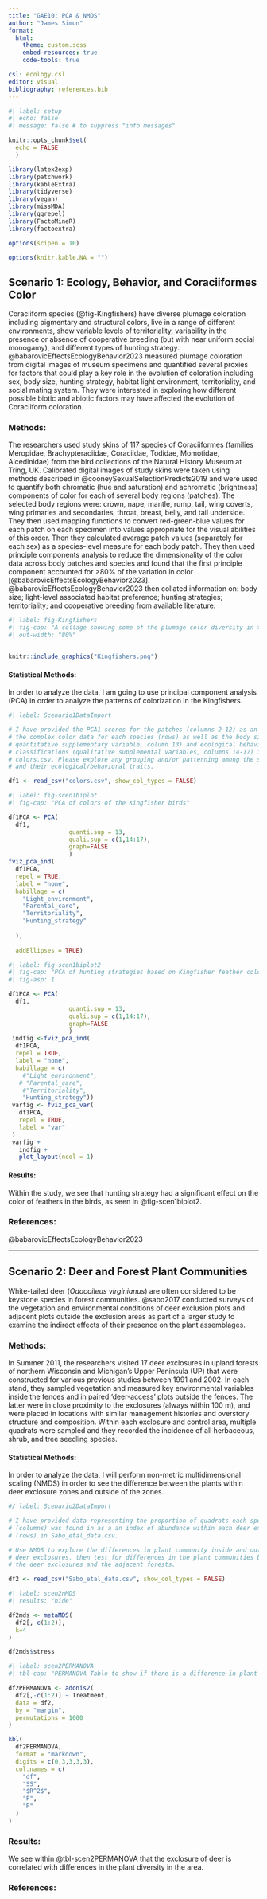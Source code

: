 ```yaml
---
title: "GAE10: PCA & NMDS"
author: "James Simon"
format: 
  html:
    theme: custom.scss
    embed-resources: true
    code-tools: true

csl: ecology.csl
editor: visual
bibliography: references.bib
---
```


```r
#| label: setup
#| echo: false
#| message: false # to suppress "info messages"

knitr::opts_chunk$set(
  echo = FALSE
  )

library(latex2exp)
library(patchwork)
library(kableExtra)
library(tidyverse)
library(vegan)
library(missMDA)
library(ggrepel)
library(FactoMineR)
library(factoextra)

options(scipen = 10)

options(knitr.kable.NA = "")

```

## Scenario 1: Ecology, Behavior, and Coraciiformes Color

Coraciiform species (@fig-Kingfishers) have diverse plumage coloration including pigmentary and structural colors, live in a range of different environments, show variable levels of territoriality, variability in the presence or absence of cooperative breeding (but with near uniform social monogamy), and different types of hunting strategy. @babarovicEffectsEcologyBehavior2023 measured plumage coloration from digital images of museum specimens and quantified several proxies for factors that could play a key role in the evolution of coloration including sex, body size, hunting strategy, habitat light environment, territoriality, and social mating system. They were interested in exploring how different possible biotic and abiotic factors may have affected the evolution of Coraciiform coloration.

### Methods:

The researchers used study skins of 117 species of Coraciiformes (families Meropidae, Brachypteraciidae, Coraciidae, Todidae, Momotidae, Alcedinidae) from the bird collections of the Natural History Museum at Tring, UK. Calibrated digital images of study skins were taken using methods described in @cooneySexualSelectionPredicts2019 and were used to quantify both chromatic (hue and saturation) and achromatic (brightness) components of color for each of several body regions (patches). The selected body regions were: crown, nape, mantle, rump, tail, wing coverts, wing primaries and secondaries, throat, breast, belly, and tail underside. They then used mapping functions to convert red-green-blue values for each patch on each specimen into values appropriate for the visual abilities of this order. Then they calculated average patch values (separately for each sex) as a species-level measure for each body patch. They then used principle components analysis to reduce the dimensionality of the color data across body patches and species and found that the first principle component accounted for \>80% of the variation in color [@babarovicEffectsEcologyBehavior2023]. @babarovicEffectsEcologyBehavior2023 then collated information on: body size; light-level associated habitat preference; hunting strategies; territoriality; and cooperative breeding from available literature.

```r
#| label: fig-Kingfishers
#| fig-cap: "A collage showing some of the plumage color diversity in the Coraciiformes. (a) Forest kingfisher (*Todiramphus macleayii*), Alcedinidae; (b) Common kingfisher (*Alcedo atthis*), Alcedinidae; (c) White-fronted bee-eater (*Merops bullockoides*), Meropidae; (d) Red-bearded bee-eater (*Nyctyornis amictus*), Meropidae; (e) European roller (*Coracias garrulus*), Coraciidae; (f) Lilac-breasted roller (*Coracias caudatus*), Coraciidae; (g) Broad-billed today (*Todus subulatus*), Todidae; (h) Narrow-billed today (*Todus angustirostris*), Todidae. All photos © Daniel J. Field, University of Cambridge."
#| out-width: "80%"


knitr::include_graphics("Kingfishers.png")

```

#### Statistical Methods:

In order to analyze the data, I am going to use principal component analysis (PCA) in order to analyze the patterns of colorization in the Kingfishers.

```r
#| label: Scenario1DataImport

# I have provided the PCA1 scores for the patches (columns 2-12) as an index of
# the complex color data for each species (rows) as well as the body size (a
# quantitative supplementary variable, column 13) and ecological behavioral
# classifications (qualitative supplemental variables, columns 14-17) in
# colors.csv. Please explore any grouping and/or patterning among the species
# and their ecological/behavioral traits.

df1 <- read_csv("colors.csv", show_col_types = FALSE)
```

```r
#| label: fig-scen1biplot
#| fig-cap: "PCA of colors of the Kingfisher birds"

df1PCA <- PCA(
  df1,
                 quanti.sup = 13,
                 quali.sup = c(1,14:17),
                 graph=FALSE
                 )
fviz_pca_ind(
  df1PCA,
  repel = TRUE,
  label = "none",
  habillage = c(
    "Light_environment",
    "Parental_care",
    "Territoriality",
    "Hunting_strategy"
    
  ),
  
  addEllipses = TRUE)
```

```r
#| label: fig-scen1biplot2
#| fig-cap: "PCA of hunting strategies based on Kingfisher feather colors."
#| fig-asp: 1

df1PCA <- PCA(
  df1,
                 quanti.sup = 13,
                 quali.sup = c(1,14:17),
                 graph=FALSE
                 )
 indfig <-fviz_pca_ind(
  df1PCA,
  repel = TRUE,
  label = "none",
  habillage = c(
    #"Light_environment",
   # "Parental_care",
    #"Territoriality",
    "Hunting_strategy"))
 varfig <- fviz_pca_var(
   df1PCA,
   repel = TRUE,
   label = "var"
 )
 varfig +
   indfig +
   plot_layout(ncol = 1)
```

#### Results: 

Within the study, we see that hunting strategy had a significant effect on the color of feathers in the birds, as seen in @fig-scen1biplot2.

### References:

@babarovicEffectsEcologyBehavior2023

------------------------------------------------------------------------

## Scenario 2: Deer and Forest Plant Communities

White-tailed deer (*Odocoileus virginianus*) are often considered to be keystone species in forest communities. @sabo2017 conducted surveys of the vegetation and environmental conditions of deer exclusion plots and adjacent plots outside the exclusion areas as part of a larger study to examine the indirect effects of their presence on the plant assemblages.

### Methods:

In Summer 2011, the researchers visited 17 deer exclosures in upland forests of northern Wisconsin and Michigan's Upper Peninsula (UP) that were constructed for various previous studies between 1991 and 2002. In each stand, they sampled vegetation and measured key environmental variables inside the fences and in paired ‘deer-access’ plots outside the fences. The latter were in close proximity to the exclosures (always within 100 m), and were placed in locations with similar management histories and overstory structure and composition. Within each exclosure and control area, multiple quadrats were sampled and they recorded the incidence of all herbaceous, shrub, and tree seedling species.

#### Statistical Methods:

In order to analyze the data, I will perform non-metric multidimensional scaling (NMDS) in order to see the difference between the plants within deer exclosure zones and outside of the zones.

```r
#/ label: Scenario2DataImport

# I have provided data representing the proportion of quadrats each species
# (columns) was found in as a an index of abundance within each deer exclosure
# (rows) in Sabo_etal_data.csv.

# Use NMDS to explore the differences in plant community inside and outside the
# deer exclosures, then test for differences in the plant communities between
# the deer exclosures and the adjacent forests.

df2 <- read_csv("Sabo_etal_data.csv", show_col_types = FALSE)
```

```r
#| label: scen2nMDS
#| results: "hide"

df2mds <- metaMDS(
  df2[,-c(1:2)],
  k=4
)

df2mds$stress

```

```r
#| label: scen2PERMANOVA
#| tbl-cap: "PERMANOVA Table to show if there is a difference in plant assemblages between deer exlclosure zones and the surrounding zones."

df2PERMANOVA <- adonis2(
  df2[,-c(1:2)] ~ Treatment,
  data = df2,
  by = "margin",
  permutations = 1000
)

kbl(
  df2PERMANOVA,
  format = "markdown",
  digits = c(0,3,3,3,3),
  col.names = c(
    "df",
    "SS",
    "$R^2$",
    "F",
    "P"
  )
)
```

### Results:

We see within @tbl-scen2PERMANOVA that the exclosure of deer is correlated with differences in the plant diversity in the area.

### References:
